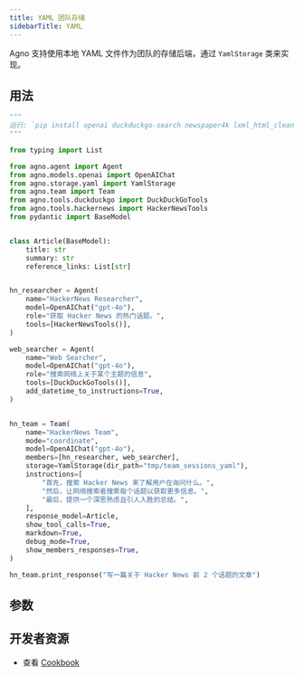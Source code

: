 ```yaml
---
title: YAML 团队存储
sidebarTitle: YAML
---
```


Agno 支持使用本地 YAML 文件作为团队的存储后端，通过 `YamlStorage` 类来实现。

## 用法

```python yaml_storage_for_team.py
"""
运行: `pip install openai duckduckgo-search newspaper4k lxml_html_clean agno` 来安装依赖
"""

from typing import List

from agno.agent import Agent
from agno.models.openai import OpenAIChat
from agno.storage.yaml import YamlStorage
from agno.team import Team
from agno.tools.duckduckgo import DuckDuckGoTools
from agno.tools.hackernews import HackerNewsTools
from pydantic import BaseModel


class Article(BaseModel):
    title: str
    summary: str
    reference_links: List[str]


hn_researcher = Agent(
    name="HackerNews Researcher",
    model=OpenAIChat("gpt-4o"),
    role="获取 Hacker News 的热门话题。",
    tools=[HackerNewsTools()],
)

web_searcher = Agent(
    name="Web Searcher",
    model=OpenAIChat("gpt-4o"),
    role="搜索网络上关于某个主题的信息",
    tools=[DuckDuckGoTools()],
    add_datetime_to_instructions=True,
)


hn_team = Team(
    name="HackerNews Team",
    mode="coordinate",
    model=OpenAIChat("gpt-4o"),
    members=[hn_researcher, web_searcher],
    storage=YamlStorage(dir_path="tmp/team_sessions_yaml"),
    instructions=[
        "首先，搜索 Hacker News 来了解用户在询问什么。",
        "然后，让网络搜索者搜索每个话题以获取更多信息。",
        "最后，提供一个深思熟虑且引人入胜的总结。",
    ],
    response_model=Article,
    show_tool_calls=True,
    markdown=True,
    debug_mode=True,
    show_members_responses=True,
)

hn_team.print_response("写一篇关于 Hacker News 前 2 个话题的文章")
```

## 参数

<Snippet file="storage-yaml-params.mdx" />

## 开发者资源

- 查看 [Cookbook](https://github.com/agno-agi/agno/blob/main/cookbook/storage/yaml_storage/yaml_storage_for_team.py)